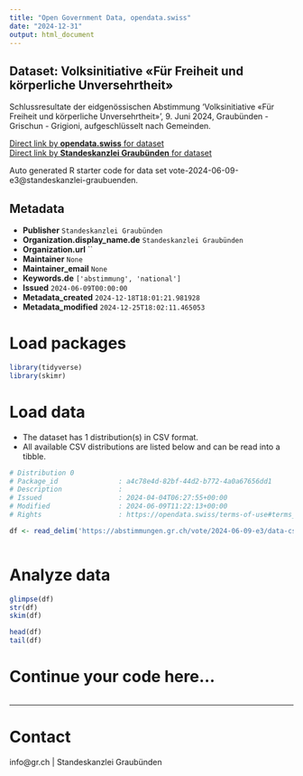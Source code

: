 ```yaml
---
title: "Open Government Data, opendata.swiss"
date: "2024-12-31"
output: html_document
---
```


## Dataset: Volksinitiative «Für Freiheit und körperliche Unversehrtheit»

Schlussresultate der eidgenössischen Abstimmung 'Volksinitiative «Für Freiheit und körperliche Unversehrtheit»', 9. Juni 2024, Graubünden - Grischun - Grigioni, aufgeschlüsselt nach Gemeinden.

[Direct link by **opendata.swiss** for dataset](https://opendata.swiss/de/dataset/volksinitiative-fur-freiheit-und-korperliche-unversehrtheit)<br>
[Direct link by **Standeskanzlei Graubünden** for dataset](https://abstimmungen.gr.ch/vote/2024-06-09-e3/data)

Auto generated R starter code for data set vote-2024-06-09-e3@standeskanzlei-graubuenden.

## Metadata

- **Publisher** `Standeskanzlei Graubünden`
- **Organization.display_name.de** `Standeskanzlei Graubünden`
- **Organization.url** ``
- **Maintainer** `None`
- **Maintainer_email** `None`
- **Keywords.de** `['abstimmung', 'national']`
- **Issued** `2024-06-09T00:00:00`
- **Metadata_created** `2024-12-18T18:01:21.981928`
- **Metadata_modified** `2024-12-25T18:02:11.465053`


# Load packages

```r

library(tidyverse)
library(skimr)

```

# Load data

-   The dataset has 1 distribution(s) in CSV format.
-   All available CSV distributions are listed below and can be read into a tibble.

```r

# Distribution 0
# Package_id               : a4c78e4d-82bf-44d2-b772-4a0a67656dd1
# Description              : 
# Issued                   : 2024-04-04T06:27:55+00:00
# Modified                 : 2024-06-09T11:22:13+00:00
# Rights                   : https://opendata.swiss/terms-of-use#terms_by

df <- read_delim('https://abstimmungen.gr.ch/vote/2024-06-09-e3/data-csv')



```

# Analyze data

```r

glimpse(df)
str(df)
skim(df)

head(df)
tail(df)

```

# Continue your code here...

```r

```

------------------------------------------------------------------------

# Contact

info@gr.ch | Standeskanzlei Graubünden

